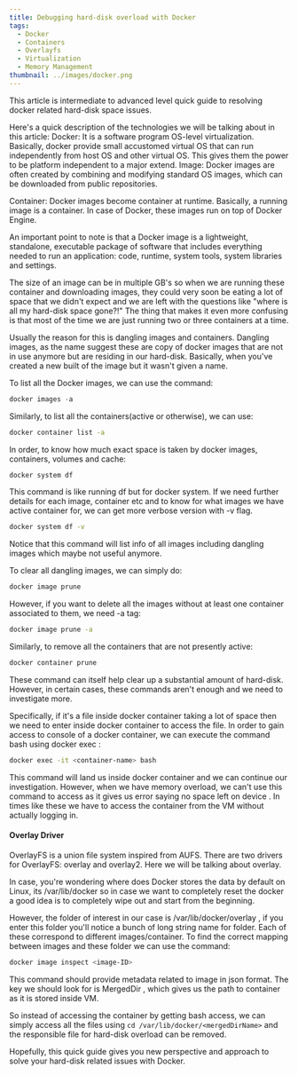 ```yaml
---
title: Debugging hard-disk overload with Docker
tags:
  - Docker
  - Containers
  - Overlayfs
  - Virtualization
  - Memory Management
thumbnail: ../images/docker.png
---
```

This article is intermediate to advanced level quick guide to resolving docker related hard-disk space issues.

Here's a quick description of the technologies we will be talking about in this article:
Docker: It is a software program OS-level virtualization. Basically, docker provide small accustomed virtual OS that can run independently from host OS and other virtual OS. This gives them the power to be platform independent to a major extend.
Image: Docker images are often created by combining and modifying standard OS images, which can be downloaded from public repositories.

Container: Docker images become container at runtime. Basically, a running image is a container. In case of Docker, these images run on top of Docker Engine.

An important point to note is that a Docker image is a lightweight, standalone, executable package of software that includes everything needed to run an application: code, runtime, system tools, system libraries and settings.

The size of an image can be in multiple GB's so when we are running these container and downloading images, they could very soon be eating a lot of space that we didn't expect and we are left with the questions like "where is all my hard-disk space gone?!" The thing that makes it even more confusing is that most of the time we are just running two or three containers at a time.

Usually the reason for this is dangling images and containers.
Dangling images, as the name suggest these are copy of docker images that are not in use anymore but are residing in our hard-disk. Basically, when you've created a new built of the image but it wasn't given a name.

To list all the Docker images, we can use the command:

```java
docker images -a
```
Similarly, to list all the containers(active or otherwise), we can use:
```bash
docker container list -a
```
In order, to know how much exact space is taken by docker images, containers, volumes and cache:
```bash
docker system df
```

This command is like running df but for docker system. If we need further details for each image, container etc and to know for what images we have active container for, we can get more verbose version with -v flag.
```bash
docker system df -v
```
Notice that this command will list info of all images including dangling images which maybe not useful anymore.

To clear all dangling images, we can simply do:
```bash
docker image prune
```
However, if you want to delete all the images without at least one container associated to them, we need -a tag:
```bash
docker image prune -a
```
Similarly, to remove all the containers that are not presently active:
```bash
docker container prune
```
These command can itself help clear up a substantial amount of hard-disk. However, in certain cases, these commands aren't enough and we need to investigate more.

Specifically, if it's a file inside docker container taking a lot of space then we need to enter inside docker container to access the file. In order to gain access to console of a docker container, we can execute the command bash using docker exec :
```bash
docker exec -it <container-name> bash
```

This command will land us inside docker container and we can continue our investigation. However, when we have memory overload, we can't use this command to access as it gives us error saying no space left on device . In times like these we have to access the container from the VM without actually logging in.

#### Overlay Driver

OverlayFS is a union file system inspired from AUFS. There are two drivers for OverlayFS: overlay and overlay2. Here we will be talking about overlay.

In case, you're wondering where does Docker stores the data by default on Linux, its /var/lib/docker so in case we want to completely reset the docker a good idea is to completely wipe out and start from the beginning.

However, the folder of interest in our case is /var/lib/docker/overlay , if you enter this folder you'll notice a bunch of long string name for folder. Each of these correspond to different images/container. To find the correct mapping between images and these folder we can use the command:
```bash
docker image inspect <image-ID>
```
This command should provide metadata related to image in json format. The key we should look for is MergedDir , which gives us the path to container as it is stored inside VM.

So instead of accessing the container by getting bash access, we can simply access all the files using `cd /var/lib/docker/<mergedDirName>` and the responsible file for hard-disk overload can be removed.

Hopefully, this quick guide gives you new perspective and approach to solve your hard-disk related issues with Docker.